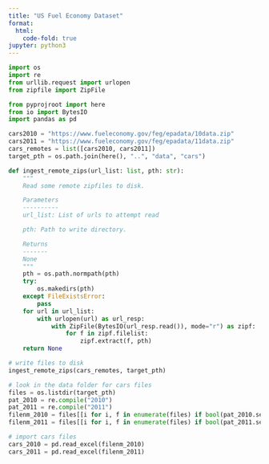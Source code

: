 ```yaml
---
title: "US Fuel Economy Dataset"
format:
  html:
    code-fold: true
jupyter: python3
---
```

```python
import os
import re
from urllib.request import urlopen
from zipfile import ZipFile

from pyprojroot import here
from io import BytesIO
import pandas as pd

```

```python
cars2010 = "https://www.fueleconomy.gov/feg/epadata/10data.zip"
cars2011 = "https://www.fueleconomy.gov/feg/epadata/11data.zip"
cars_remotes = list([cars2010, cars2011])
target_pth = os.path.join(here(), "..", "data", "cars")
```

```python
def ingest_remote_zips(url_list: list, pth: str):
    """
    Read some remote zipfiles to disk. 

    Parameters
    ----------
    url_list: List of urls to attempt read

    pth: Path to write directory.

    Returns
    -------
    None
    """
    pth = os.path.normpath(pth)
    try:
        os.makedirs(pth)
    except FileExistsError:
        pass
    for url in url_list:
        with urlopen(url) as url_resp:
            with ZipFile(BytesIO(url_resp.read()), mode="r") as zipf:
                for f in zipf.filelist:
                    zipf.extract(f, pth)
    return None
```

```python
# write files to disk
ingest_remote_zips(cars_remotes, target_pth)
```

```python
# look in the data folder for cars files
files = os.listdir(target_pth)
pat_2010 = re.compile("2010")
pat_2011 = re.compile("2011")
filenm_2010 = files[[i for i, f in enumerate(files) if bool(pat_2010.search(f))][0]]
filenm_2011 = files[[i for i, f in enumerate(files) if bool(pat_2011.search(f))][0]]
```

```python
# import cars files
cars_2010 = pd.read_excel(filenm_2010)
cars_2011 = pd.read_excel(filenm_2011)
```
